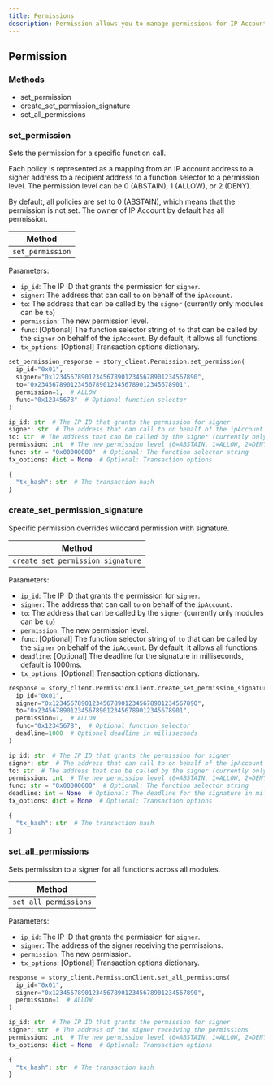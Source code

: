 ```yaml
---
title: Permissions
description: Permission allows you to manage permissions for IP Accounts within Story.
---
```


## Permission

### Methods

- set_permission
- create_set_permission_signature
- set_all_permissions

### set_permission

Sets the permission for a specific function call.

Each policy is represented as a mapping from an IP account address to a signer address to a recipient
address to a function selector to a permission level. The permission level can be 0 (ABSTAIN), 1 (ALLOW), or
2 (DENY).

By default, all policies are set to 0 (ABSTAIN), which means that the permission is not set. The owner of IP Account by default has all permission.

| Method           |
| ---------------- |
| `set_permission` |

Parameters:

- `ip_id`: The IP ID that grants the permission for `signer`.
- `signer`: The address that can call `to` on behalf of the `ipAccount`.
- `to`: The address that can be called by the `signer` (currently only modules can be `to`)
- `permission`: The new permission level.
- `func`: [Optional] The function selector string of `to` that can be called by the `signer` on behalf of the `ipAccount`. By default, it allows all functions.
- `tx_options`: [Optional] Transaction options dictionary.

<CodeGroup>

```python Python
set_permission_response = story_client.Permission.set_permission(
  ip_id="0x01",
  signer="0x1234567890123456789012345678901234567890",
  to="0x2345678901234567890123456789012345678901",
  permission=1,  # ALLOW
  func="0x12345678"  # Optional function selector
)
```

```python Request Parameters
ip_id: str  # The IP ID that grants the permission for signer
signer: str  # The address that can call to on behalf of the ipAccount
to: str  # The address that can be called by the signer (currently only modules can be to)
permission: int  # The new permission level (0=ABSTAIN, 1=ALLOW, 2=DENY)
func: str = "0x00000000"  # Optional: The function selector string
tx_options: dict = None  # Optional: Transaction options
```

```python Response
{
  "tx_hash": str  # The transaction hash
}
```

</CodeGroup>

### create_set_permission_signature

Specific permission overrides wildcard permission with signature.

| Method                            |
| --------------------------------- |
| `create_set_permission_signature` |

Parameters:

- `ip_id`: The IP ID that grants the permission for `signer`.
- `signer`: The address that can call `to` on behalf of the `ipAccount`.
- `to`: The address that can be called by the `signer` (currently only modules can be `to`)
- `permission`: The new permission level.
- `func`: [Optional] The function selector string of `to` that can be called by the `signer` on behalf of the `ipAccount`. By default, it allows all functions.
- `deadline`: [Optional] The deadline for the signature in milliseconds, default is 1000ms.
- `tx_options`: [Optional] Transaction options dictionary.

<CodeGroup>

```python Python
response = story_client.PermissionClient.create_set_permission_signature(
  ip_id="0x01",
  signer="0x1234567890123456789012345678901234567890",
  to="0x2345678901234567890123456789012345678901",
  permission=1,  # ALLOW
  func="0x12345678",  # Optional function selector
  deadline=1000  # Optional deadline in milliseconds
)
```

```python Request Parameters
ip_id: str  # The IP ID that grants the permission for signer
signer: str  # The address that can call to on behalf of the ipAccount
to: str  # The address that can be called by the signer (currently only modules can be to)
permission: int  # The new permission level (0=ABSTAIN, 1=ALLOW, 2=DENY)
func: str = "0x00000000"  # Optional: The function selector string
deadline: int = None  # Optional: The deadline for the signature in milliseconds
tx_options: dict = None  # Optional: Transaction options
```

```python Response
{
  "tx_hash": str  # The transaction hash
}
```

</CodeGroup>

### set_all_permissions

Sets permission to a signer for all functions across all modules.

| Method                |
| --------------------- |
| `set_all_permissions` |

Parameters:

- `ip_id`: The IP ID that grants the permission for `signer`.
- `signer`: The address of the signer receiving the permissions.
- `permission`: The new permission.
- `tx_options`: [Optional] Transaction options dictionary.

<CodeGroup>

```python Python
response = story_client.PermissionClient.set_all_permissions(
  ip_id="0x01",
  signer="0x1234567890123456789012345678901234567890",
  permission=1  # ALLOW
)
```

```python Request Parameters
ip_id: str  # The IP ID that grants the permission for signer
signer: str  # The address of the signer receiving the permissions
permission: int  # The new permission level (0=ABSTAIN, 1=ALLOW, 2=DENY)
tx_options: dict = None  # Optional: Transaction options
```

```python Response
{
  "tx_hash": str  # The transaction hash
}
```

</CodeGroup>
